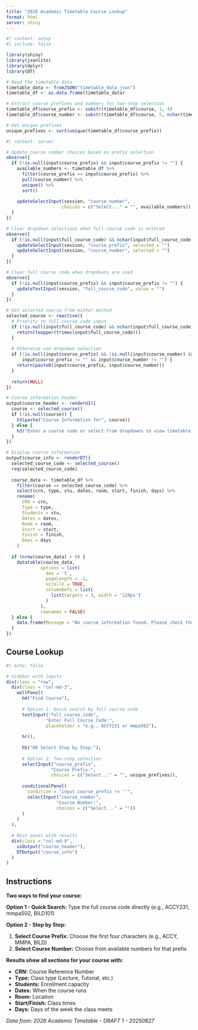 ```yaml
---
title: "2026 Academic Timetable Course Lookup"
format: html
server: shiny
---
```


```r
#| context: setup
#| include: false

library(shiny)
library(jsonlite)
library(dplyr)
library(DT)

# Read the timetable data
timetable_data <- fromJSON("timetable_data.json")
timetable_df <- as.data.frame(timetable_data)

# Extract course prefixes and numbers for two-step selection
timetable_df$course_prefix <- substr(timetable_df$course, 1, 4)
timetable_df$course_number <- substr(timetable_df$course, 5, nchar(timetable_df$course))

# Get unique prefixes
unique_prefixes <- sort(unique(timetable_df$course_prefix))
```

```r
#| context: server

# Update course number choices based on prefix selection
observe({
  if (!is.null(input$course_prefix) && input$course_prefix != "") {
    available_numbers <- timetable_df %>%
      filter(course_prefix == input$course_prefix) %>%
      pull(course_number) %>%
      unique() %>%
      sort()
    
    updateSelectInput(session, "course_number",
                     choices = c("Select..." = "", available_numbers))
  }
})

# Clear dropdown selections when full course code is entered
observe({
  if (!is.null(input$full_course_code) && nchar(input$full_course_code) > 0) {
    updateSelectInput(session, "course_prefix", selected = "")
    updateSelectInput(session, "course_number", selected = "")
  }
})

# Clear full course code when dropdowns are used
observe({
  if (!is.null(input$course_prefix) && input$course_prefix != "") {
    updateTextInput(session, "full_course_code", value = "")
  }
})

# Get selected course from either method
selected_course <- reactive({
  # Priority to full course code input
  if (!is.null(input$full_course_code) && nchar(input$full_course_code) > 0) {
    return(toupper(trimws(input$full_course_code)))
  }
  
  # Otherwise use dropdown selection
  if (!is.null(input$course_prefix) && !is.null(input$course_number) && 
      input$course_prefix != "" && input$course_number != "") {
    return(paste0(input$course_prefix, input$course_number))
  }
  
  return(NULL)
})

# Course information header
output$course_header <- renderUI({
  course <- selected_course()
  if (!is.null(course)) {
    h3(paste("Course Information for", course))
  } else {
    h3("Enter a course code or select from dropdowns to view timetable information")
  }
})

# Display course information
output$course_info <- renderDT({
  selected_course_code <- selected_course()
  req(selected_course_code)
  
  course_data <- timetable_df %>%
    filter(course == selected_course_code) %>%
    select(crn, type, stu, dates, room, start, finish, days) %>%
    rename(
      CRN = crn,
      Type = type,
      Students = stu,
      Dates = dates,
      Room = room,
      Start = start,
      Finish = finish,
      Days = days
    )
  
  if (nrow(course_data) > 0) {
    datatable(course_data, 
             options = list(
               dom = 't',
               pageLength = -1,
               scrollX = TRUE,
               columnDefs = list(
                 list(targets = 3, width = '120px')
               )
             ),
             rownames = FALSE)
  } else {
    data.frame(Message = "No course information found. Please check the course code.")
  }
})
```

## Course Lookup

```r
#| echo: false

# Sidebar with inputs
div(class = "row",
  div(class = "col-md-3",
    wellPanel(
      h4("Find Course"),
      
      # Option 1: Quick search by full course code
      textInput("full_course_code", 
               "Enter Full Course Code:", 
               placeholder = "e.g., ACCY231 or mmpa502"),
      
      hr(),
      
      h5("OR Select Step by Step:"),
      
      # Option 2: Two-step selection
      selectInput("course_prefix", 
                 "Course Prefix:", 
                 choices = c("Select..." = "", unique_prefixes)),
      
      conditionalPanel(
        condition = "input.course_prefix != ''",
        selectInput("course_number", 
                   "Course Number:", 
                   choices = c("Select..." = ""))
      )
    )
  ),
  
  # Main panel with results
  div(class = "col-md-9",
    uiOutput("course_header"),
    DTOutput("course_info")
  )
)
```

## Instructions

**Two ways to find your course:**

**Option 1 - Quick Search:** Type the full course code directly (e.g., ACCY231, mmpa502, BILD101)

**Option 2 - Step by Step:**

1. **Select Course Prefix:** Choose the first four characters (e.g., ACCY, MMPA, BILD)  
2. **Select Course Number:** Choose from available numbers for that prefix

**Results show all sections for your course with:**

- **CRN:** Course Reference Number
- **Type:** Class type (Lecture, Tutorial, etc.)
- **Students:** Enrollment capacity
- **Dates:** When the course runs
- **Room:** Location
- **Start/Finish:** Class times
- **Days:** Days of the week the class meets

*Data from: 2026 Academic Timetable - DRAFT 1 - 20250827*